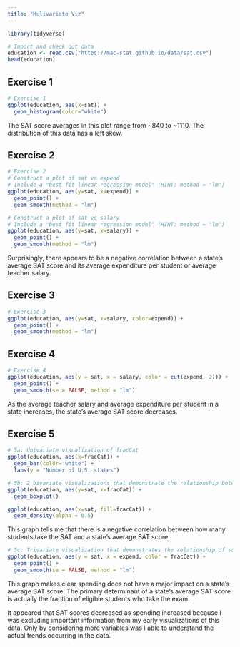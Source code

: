 ```yaml
---
title: "Mulivariate Viz"
---
```


```r
library(tidyverse)

# Import and check out data
education <- read.csv("https://mac-stat.github.io/data/sat.csv")
head(education)

```

## Exercise 1
```r
# Exercise 1
ggplot(education, aes(x=sat)) +
  geom_histogram(color="white")

```
The SAT score averages in this plot range from ~840 to ~1110. The distribution of this data has a left skew.

## Exercise 2
```r
# Exercise 2
# Construct a plot of sat vs expend
# Include a "best fit linear regression model" (HINT: method = "lm")
ggplot(education, aes(y=sat, x=expend)) +
  geom_point() +
  geom_smooth(method = "lm")

# Construct a plot of sat vs salary
# Include a "best fit linear regression model" (HINT: method = "lm")
ggplot(education, aes(y=sat, x=salary)) +
  geom_point() +
  geom_smooth(method = "lm")

```
Surprisingly, there appears to be a negative correlation between a state's average SAT score and its average expenditure per student or average teacher salary.

## Exercise 3
```r
# Exercise 3
ggplot(education, aes(y=sat, x=salary, color=expend)) +
  geom_point() +
  geom_smooth(method = "lm")
```

## Exercise 4
```r
# Exercise 4
ggplot(education, aes(y = sat, x = salary, color = cut(expend, 2))) + 
  geom_point() + 
  geom_smooth(se = FALSE, method = "lm")
```
As the average teacher salary and average expenditure per student in a state increases, the state's average SAT score decreases.

## Exercise 5
```r
# 5a: Univariate visualization of fracCat
ggplot(education, aes(x=fracCat)) +
  geom_bar(color="white") +
  labs(y = "Number of U.S. states")
```
```r
# 5b: 2 bivariate visualizations that demonstrate the relationship between sat and fracCat
ggplot(education, aes(y=sat, x=fracCat)) +
  geom_boxplot()

ggplot(education, aes(x=sat, fill=fracCat)) +
  geom_density(alpha = 0.5)
```
This graph tells me that there is a negative correlation between how many students take the SAT and a state's average SAT score.

```r
# 5c: Trivariate visualization that demonstrates the relationship of sat with expend AND fracCat
ggplot(education, aes(y = sat, x = expend, color = fracCat)) + 
  geom_point() + 
  geom_smooth(se = FALSE, method = "lm")
```
This graph makes clear spending does not have a major impact on a state's average SAT score. The primary determinant of a state's average SAT score is actually the fraction of eligible students who take the exam.

It appeared that SAT scores decreased as spending increased because I was excluding important information from my early visualizations of this data. Only by considering more variables was I able to understand the actual trends occurring in the data.
